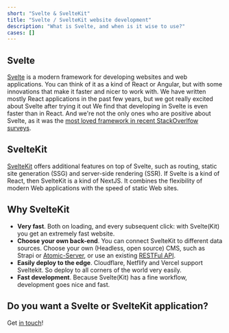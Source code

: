 ```yaml
---
short: "Svelte & SvelteKit"
title: "Svelte / SvelteKit website development"
description: "What is Svelte, and when is it wise to use?"
cases: []
---
```


## Svelte

[Svelte](https://svelte.dev) is a modern framework for developing websites and web applications.
You can think of it as a kind of React or Angular, but with some innovations that make it faster and nicer to work with.
We have written mostly React applications in the past few years, but we got really excited about Svelte after trying it out
We find that developing in Svelte is even faster than in React.
And we're not the only ones who are positive about Svelte, as it was the [most loved framework in recent StackOverlfow surveys](https://insights.stackoverflow.com/survey/2021#section-most-loved-dreaded-and-wanted-web-frameworks).

## SvelteKit

[SvelteKit](https://kit.svelte.dev/) offers additional features on top of Svelte, such as routing, static site generation (SSG) and server-side rendering (SSR).
If Svelte is a kind of React, then SvelteKit is a kind of NextJS.
It combines the flexibility of modern Web applications with the speed of static Web sites.

## Why SvelteKit

- **Very fast**. Both on loading, and every subsequent click: with Svelte(Kit) you get an extremely fast website.
- **Choose your own back-end**. You can connect SvelteKit to different data sources. Choose your own (Headless, open source) CMS, such as Strapi or [Atomic-Server](), or use an existing [RESTFul API](/en/blog/api-design).
- **Easily deploy to the edge**. Cloudflare, Netflify and Vercel support Sveltekit. So deploy to all corners of the world very easily.
- **Fast development**. Because Svelte(Kit) has a fine workflow, development goes nice and fast.

## Do you want a Svelte or SvelteKit application?

Get [in touch](/contact)!
